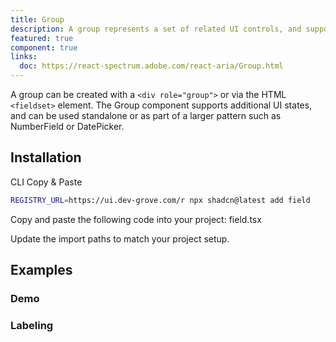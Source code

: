 ```yaml
---
title: Group
description: A group represents a set of related UI controls, and supports interactive states for styling.
featured: true
component: true
links:
  doc: https://react-spectrum.adobe.com/react-aria/Group.html
---
```


A group can be created with a `<div role="group">` or via the HTML `<fieldset>` element. The Group component supports additional UI states, and can be used standalone or as part of a larger pattern such as NumberField or DatePicker.

<ComponentPreview name="group-demo" />

## Installation

<Tabs defaultValue="cli">

<TabsList>
  <TabsTrigger value="cli">CLI</TabsTrigger>
  <TabsTrigger value="manual">Copy & Paste</TabsTrigger>
</TabsList>

<TabsContent value="cli">

```bash
REGISTRY_URL=https://ui.dev-grove.com/r npx shadcn@latest add field
```

</TabsContent>

<TabsContent value="manual">

<Steps>

<Step>Copy and paste the following code into your project: field.tsx</Step>

<ComponentSource name="field" />

<Step>Update the import paths to match your project setup.</Step>

</Steps>

</TabsContent>

</Tabs>

## Examples

### Demo

<ComponentPreview name="group-demo" />

### Labeling

<ComponentPreview name="group-label" />
